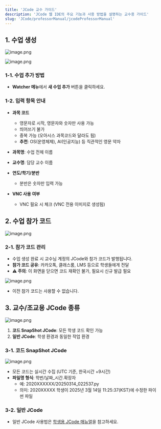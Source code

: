 ```yaml
---
title: 'JCode 교수 가이드'
description: 'JCode 웹 IDE의 주요 기능과 사용 방법을 설명하는 교수용 가이드'
slug: 'JCode/professorManual/jcodeProfessorManual'
---
```

## 1. 수업 생성

![image.png](./images/jcode/1.png)

![image.png](./images/jcode/2.png)

### 1-1. 수업 추가 방법
- **Watcher 메뉴**에서 **새 수업 추가** 버튼을 클릭하세요.

### 1-2. 입력 항목 안내
- **과목 코드**
  - 영문자로 시작, 영문자와 숫자만 사용 가능
  - 띄어쓰기 불가
  - 중복 가능 (오아시스 과목코드와 달라도 됨)
  - **추천**: OS(운영체제), AI(인공지능) 등 직관적인 영문 약자
  
- **과목명**: 수업 전체 이름

- **교수명**: 담당 교수 이름

- **연도/학기/분반**
  - 분반은 숫자만 입력 가능

- **VNC 사용 여부**
  - VNC 필요 시 체크 (VNC 전용 이미지로 생성됨)

## 2. 수업 참가 코드

![image.png](./images/jcode/3.png)

### 2-1. 참가 코드 관리
- 수업 생성 완료 시 교수님 계정의 JCode와 참가 코드가 발행됩니다.
- **참가 코드 공유**: 카카오톡, 클래스룸, LMS 등으로 학생들에게 전달
- **⚠️ 주의**: 이 화면을 닫으면 코드 재확인 불가, 필요시 신규 발급 필요

![image.png](./images/jcode/4.png)

- 이전 참가 코드는 사용할 수 없습니다.

## 3. 교수/조교용 JCode 종류
![image.png](./images/jcode/5.png)
1. **코드 SnapShot JCode**: 모든 학생 코드 확인 가능
2. **일반 JCode**: 학생 환경과 동일한 작업 환경


### 3-1. 코드 SnapShot JCode




![image.png](./images/jcode/6.png)

- 모든 코드는 실시간 수집 (UTC 기준, 한국시간 +9시간)
- **파일명 형식**: 학번/날짜_시간.확장자
  - 예: 2020XXXXXX/20250314_022537.py
  - 의미: 2020XXXXX 학생이 2025년 3월 14일 11:25:37(KST)에 수정한 파이썬 파일

### 3-2. 일반 JCode

- 일반 JCode 사용법은 [학생용 JCode 매뉴얼](/JCode/studentManual/jcodeStudentManual)을 참고하세요.